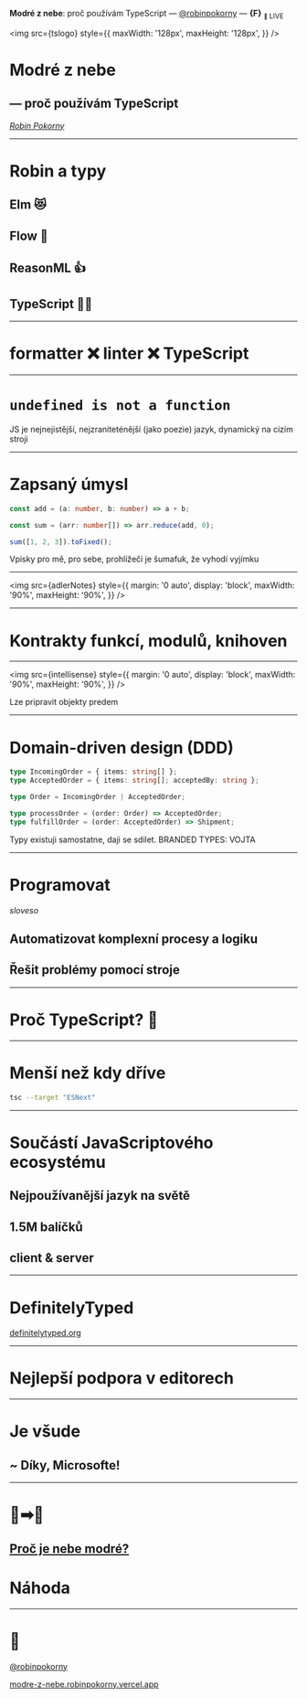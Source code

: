 


<Head>
  <title>Modré z nebe: proč používám TypeScript</title>
</Head>

<Footer>

**Modré z nebe**: proč používám TypeScript — <a href="https://twitter.com/robinpokorny">@robinpokorny</a>
— **{F}** <sub><small>🔴</small> LIVE</sub>

</Footer>

<img
  src={tslogo}
  style={{
    maxWidth: '128px',
    maxHeight: '128px',
  }}
/>

# Modré z nebe

## — proč používám TypeScript

_[Robin Pokorny](https://robinpokorny.com)_

---

# Robin a typy

<Steps>

## Elm 😻

## Flow 🚀

## ReasonML 👍

## TypeScript 🤷‍♂️

</Steps>

---

# formatter ❌ linter ❌ TypeScript

---

# `undefined is not a function`

<Notes>
  JS je nejnejistější, nejzraniteténější (jako poezie) jazyk, dynamický na cizím
  stroji
</Notes>

---

# Zapsaný úmysl

```ts
const add = (a: number, b: number) => a + b;

const sum = (arr: number[]) => arr.reduce(add, 0);

sum([1, 2, 3]).toFixed();
```

<Notes>Vpisky pro mě, pro sebe, prohlížeči je šumafuk, že vyhodí vyjímku</Notes>

---

<img
  src={adlerNotes}
  style={{
    margin: '0 auto',
    display: 'block',
    maxWidth: '90%',
    maxHeight: '90%',
  }}
/>

---

# Kontrakty funkcí, modulů, knihoven

---

<img
  src={intellisense}
  style={{
    margin: '0 auto',
    display: 'block',
    maxWidth: '90%',
    maxHeight: '90%',
  }}
/>

<Notes>Lze pripravit objekty predem</Notes>

---

# Domain-driven design (DDD)

```ts
type IncomingOrder = { items: string[] };
type AcceptedOrder = { items: string[]; acceptedBy: string };

type Order = IncomingOrder | AcceptedOrder;

type processOrder = (order: Order) => AcceptedOrder;
type fulfillOrder = (order: AcceptedOrder) => Shipment;
```

<Notes>Typy existuji samostatne, daji se sdilet. BRANDED TYPES: VOJTA</Notes>

---

# Programovat

_sloveso_

## Automatizovat komplexní procesy a logiku

## Řešit problémy pomocí stroje

---

# Proč TypeScript? 🤔

---

# Menší než kdy dříve

```sh
tsc --target "ESNext"
```

---

# Součástí JavaScriptového ecosystému

## Nejpoužívanější jazyk na světě

## 1.5M balíčků

## client & server

---

# DefinitelyTyped

<a href="https://definitelytyped.org/">definitelytyped.org</a>

---

# Nejlepší podpora v editorech

---

# Je všude

## ~ Díky, Microsofte!

---

# 🌈➡🔵

<Steps>

## <a href="https://www.em.muni.cz/vite/8134-proc-je-nebe-modre">Proč je nebe modré?</a>

# Náhoda

</Steps>

---

# 👋

<a href="https://twitter.com/robinpokorny">@robinpokorny</a>

[modre-z-nebe.robinpokorny.vercel.app](https://modre-z-nebe.robinpokorny.vercel.app/#0)
